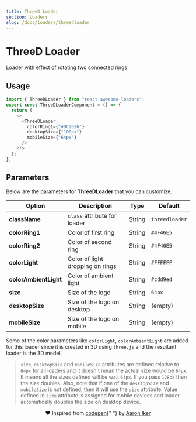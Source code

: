 ```yaml
---
title: ThreeD Loader
section: Loaders
slug: /docs/loaders/threedloader
---
```



# ThreeD Loader

Loader with effect of rotating two connected rings

## Usage

<Loader name="ThreeDLoader" />

```js highlight={1,5-9}
import { ThreeDLoader } from "react-awesome-loaders";
export const ThreeDLoaderComponent = () => {
  return (
    <>
      <ThreeDLoader
        colorRing1={"#DC2626"}
        desktopSize={"100px"}
        mobileSize={"64px"}
      />
    </>
  );
};
```

## Parameters

Below are the parameters for **ThreeDLoader** that you can customize.

| Option                | Description                      | Type   | Default        |
| --------------------- | -------------------------------- | ------ | -------------- |
| **className**         | `class` attribute for loader     | String | `threedloader` |
| **colorRing1**        | Color of first ring              | String | `#4F46E5`      |
| **colorRing2**        | Color of second ring             | String | `#4F46E5`      |
| **colorLight**        | Color of light dropping on rings | String | `#FFFFFF`      |
| **colorAmbientLight** | Color of ambient light           | String | `#cdd9ed`      |
| **size**              | Size of the logo                 | String | `64px`         |
| **desktopSize**       | Size of the logo on desktop      | String | (empty)        |
| **mobileSize**        | Size of the logo on mobile       | String | (empty)        |

Some of the color parameters like `colorLight`, `colorAmbientLight` are added for this loader since it is created in 3D using `three.js` and the resultant loader is the 3D model.

> `size`, `desktopSize` and `mobileSize` attributes are defined relative to `64px` for all loaders and it doesn't mean the actual size would be `64px`. It means all the sizes defined will be w.r.t `64px`. If you pass `128px` then the size doubles. Also, note that if one of the `desktopSize` and `mobileSize` is not defined, then it will use the `size` attribute. Value defined in `size` attribute is assigned for mobile devices and loader automatically doubles the size on desktop device.

<p align="center" style={{fontSize: "13px", marginTop: "20px"}}>
  ❤️ Inspired from <a href="https://codepen.io/aaroniker/pen/pMedQJ">codepen</a>{" "}
  by <a href="https://dribbble.com/ai">Aaron Iker</a>
</p>
